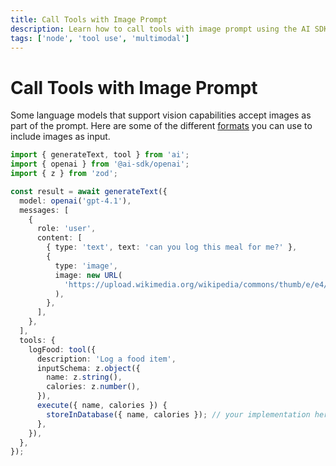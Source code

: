 ```yaml
---
title: Call Tools with Image Prompt
description: Learn how to call tools with image prompt using the AI SDK and Node
tags: ['node', 'tool use', 'multimodal']
---
```


# Call Tools with Image Prompt

Some language models that support vision capabilities accept images as part of the prompt. Here are some of the different [formats](/docs/reference/ai-sdk-core/generate-text#content-image) you can use to include images as input.

```ts
import { generateText, tool } from 'ai';
import { openai } from '@ai-sdk/openai';
import { z } from 'zod';

const result = await generateText({
  model: openai('gpt-4.1'),
  messages: [
    {
      role: 'user',
      content: [
        { type: 'text', text: 'can you log this meal for me?' },
        {
          type: 'image',
          image: new URL(
            'https://upload.wikimedia.org/wikipedia/commons/thumb/e/e4/Cheeseburger_%2817237580619%29.jpg/640px-Cheeseburger_%2817237580619%29.jpg',
          ),
        },
      ],
    },
  ],
  tools: {
    logFood: tool({
      description: 'Log a food item',
      inputSchema: z.object({
        name: z.string(),
        calories: z.number(),
      }),
      execute({ name, calories }) {
        storeInDatabase({ name, calories }); // your implementation here
      },
    }),
  },
});
```
